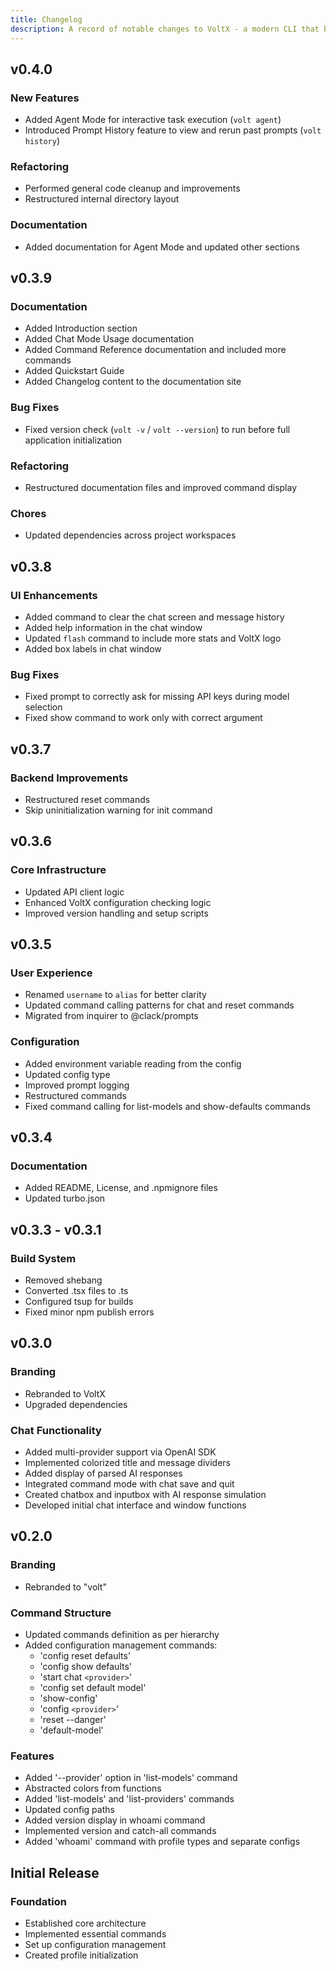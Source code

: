 ```yaml
---
title: Changelog
description: A record of notable changes to VoltX - a modern CLI that brings AI power directly to your terminal.
---
```


## v0.4.0

### New Features

- Added Agent Mode for interactive task execution (`volt agent`)
- Introduced Prompt History feature to view and rerun past prompts (`volt history`)

### Refactoring

- Performed general code cleanup and improvements
- Restructured internal directory layout

### Documentation

- Added documentation for Agent Mode and updated other sections

## v0.3.9

### Documentation

- Added Introduction section
- Added Chat Mode Usage documentation
- Added Command Reference documentation and included more commands
- Added Quickstart Guide
- Added Changelog content to the documentation site

### Bug Fixes

- Fixed version check (`volt -v` / `volt --version`) to run before full application initialization

### Refactoring

- Restructured documentation files and improved command display

### Chores

- Updated dependencies across project workspaces

## v0.3.8

### UI Enhancements

- Added command to clear the chat screen and message history
- Added help information in the chat window
- Updated `flash` command to include more stats and VoltX logo
- Added box labels in chat window

### Bug Fixes

- Fixed prompt to correctly ask for missing API keys during model selection
- Fixed show command to work only with correct argument

## v0.3.7

### Backend Improvements

- Restructured reset commands
- Skip uninitialization warning for init command

## v0.3.6

### Core Infrastructure

- Updated API client logic
- Enhanced VoltX configuration checking logic
- Improved version handling and setup scripts

## v0.3.5

### User Experience

- Renamed `username` to `alias` for better clarity
- Updated command calling patterns for chat and reset commands
- Migrated from inquirer to @clack/prompts

### Configuration

- Added environment variable reading from the config
- Updated config type
- Improved prompt logging
- Restructured commands
- Fixed command calling for list-models and show-defaults commands

## v0.3.4

### Documentation

- Added README, License, and .npmignore files
- Updated turbo.json

## v0.3.3 - v0.3.1

### Build System

- Removed shebang
- Converted .tsx files to .ts
- Configured tsup for builds
- Fixed minor npm publish errors

## v0.3.0

### Branding

- Rebranded to VoltX
- Upgraded dependencies

### Chat Functionality

- Added multi-provider support via OpenAI SDK
- Implemented colorized title and message dividers
- Added display of parsed AI responses
- Integrated command mode with chat save and quit
- Created chatbox and inputbox with AI response simulation
- Developed initial chat interface and window functions

## v0.2.0

### Branding

- Rebranded to "volt"

### Command Structure

- Updated commands definition as per hierarchy
- Added configuration management commands:
    - 'config reset defaults'
    - 'config show defaults'
    - 'start chat `<provider>`'
    - 'config set default model'
    - 'show-config'
    - 'config `<provider>`'
    - 'reset --danger'
    - 'default-model'

### Features

- Added '--provider' option in 'list-models' command
- Abstracted colors from functions
- Added 'list-models' and 'list-providers' commands
- Updated config paths
- Added version display in whoami command
- Implemented version and catch-all commands
- Added 'whoami' command with profile types and separate configs

## Initial Release

### Foundation

- Established core architecture
- Implemented essential commands
- Set up configuration management
- Created profile initialization
